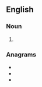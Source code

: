 ==English==

===Noun===
{{head|en|noun plural form}}

# {{plural of|ngaio|lang=en}}

===Anagrams===
* {{l|en|Nagios}}
* {{l|en|sagoin}}
* {{l|en|Saigon}}